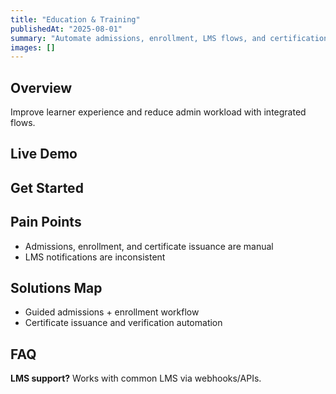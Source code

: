 ```yaml
---
title: "Education & Training"
publishedAt: "2025-08-01"
summary: "Automate admissions, enrollment, LMS flows, and certifications."
images: []
---
```


## Overview

Improve learner experience and reduce admin workload with integrated flows.

## Live Demo

<RoiCalculator title="Education ROI" unitLabel="Students / month" />

## Get Started

<LeadCapture industry="education" funnel="roi" title="Discuss EdTech Automation" />

## Pain Points

- Admissions, enrollment, and certificate issuance are manual
- LMS notifications are inconsistent

## Solutions Map

- Guided admissions + enrollment workflow
- Certificate issuance and verification automation

## FAQ

**LMS support?** Works with common LMS via webhooks/APIs.
